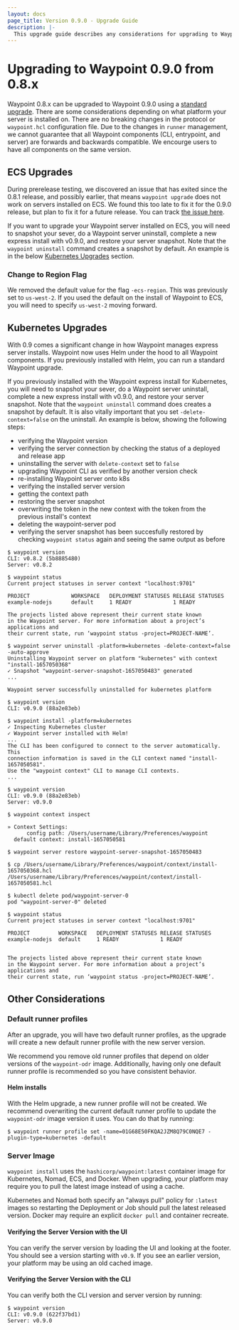 ```yaml
---
layout: docs
page_title: Version 0.9.0 - Upgrade Guide
description: |-
  This upgrade guide describes any considerations for upgrading to Waypoint 0.9.0.
---
```


# Upgrading to Waypoint 0.9.0 from 0.8.x

Waypoint 0.8.x can be upgraded to Waypoint 0.9.0 using a [standard upgrade](/docs/upgrading#standard-upgrade).
There are some considerations depending on what platform your server is installed on.
There are no breaking changes in the protocol or `waypoint.hcl` configuration file.
Due to the changes in `runner` management, we cannot guarantee that all Waypoint
components (CLI, entrypoint, and server) are forwards and backwards
compatible. We encourge users to have all components on the same version.

## ECS Upgrades

During prerelease testing, we discovered an issue that has exited since the 0.8.1
release, and possibly earlier, that means `waypoint upgrade` does not work on
servers installed on ECS. We found this too late to fix it for the 0.9.0 release,
but plan to fix it for a future release. You can track [the issue here](https://github.com/hashicorp/waypoint/issues/3527).

If you want to upgrade your Waypoint server installed on ECS, you will need to
snapshot your sever, do a Waypoint server uninstall, complete a new express
install with v0.9.0, and restore your server snapshot. Note that the
`waypoint uninstall` command creates a snapshot by default.
An example is in the below [Kubernetes Upgrades](#kubernetes-upgrades) section.

### Change to Region Flag

We removed the default value for the flag `-ecs-region`. This was previously set
to `us-west-2`. If you used the default on the install of Waypoint to ECS, you will
need to specify `us-west-2` moving forward.

## Kubernetes Upgrades

With 0.9 comes a significant change in how Waypoint manages express server installs.
Waypoint now uses Helm under the hood to all Waypoint components. If you previously
installed with Helm, you can run a standard Waypoint upgrade.

If you previously installed with the Waypoint express install for Kubernetes,
you will need to snapshot your sever, do a Waypoint server uninstall, complete a
new express install with v0.9.0, and restore your server snapshot. Note that the
`waypoint uninstall` command does creates a snapshot by default. It is also vitally
important that you set `-delete-context=false` on the uninstall.
An example is below, showing the following steps:
- verifying the Waypoint version
- verifying the server connection by checking the status of a deployed and release app
- uninstalling the server with `delete-context` set to `false`
- upgrading Waypoint CLI as verified by another version check
- re-installing Waypoint server onto k8s
- verifying the installed server version
- getting the context path
- restoring the server snapshot
- overwriting the token in the new context with the token from the previous install's context
- deleting the waypoint-server pod
- verifying the server snapshot has been succesfully restored by checking `waypoint status` again and seeing the same output as before

```shell-session
$ waypoint version
CLI: v0.8.2 (5b8885480)
Server: v0.8.2

$ waypoint status
Current project statuses in server context "localhost:9701"

PROJECT          	WORKSPACE	DEPLOYMENT STATUSES	RELEASE STATUSES
example-nodejs   	default  	1 READY            	1 READY

The projects listed above represent their current state known
in the Waypoint server. For more information about a project’s applications and
their current state, run ‘waypoint status -project=PROJECT-NAME’.

$ waypoint server uninstall -platform=kubernetes -delete-context=false -auto-approve
Uninstalling Waypoint server on platform "kubernetes" with context "install-1657050368"
✓ Snapshot "waypoint-server-snapshot-1657050483" generated
...

Waypoint server successfully uninstalled for kubernetes platform

$ waypoint version
CLI: v0.9.0 (88a2e83eb)

$ waypoint install -platform=kubernetes
✓ Inspecting Kubernetes cluster
✓ Waypoint server installed with Helm!
...
The CLI has been configured to connect to the server automatically. This
connection information is saved in the CLI context named "install-1657050581".
Use the "waypoint context" CLI to manage CLI contexts.
...

$ waypoint version
CLI: v0.9.0 (88a2e83eb)
Server: v0.9.0

$ waypoint context inspect

» Context Settings:
      config path: /Users/username/Library/Preferences/waypoint
  default context: install-1657050581

$ waypoint server restore waypoint-server-snapshot-1657050483
  
$ cp /Users/username/Library/Preferences/waypoint/context/install-1657050368.hcl /Users/username/Library/Preferences/waypoint/context/install-1657050581.hcl 

$ kubectl delete pod/waypoint-server-0
pod "waypoint-server-0" deleted

$ waypoint status
Current project statuses in server context "localhost:9701"

PROJECT       	WORKSPACE	DEPLOYMENT STATUSES	RELEASE STATUSES
example-nodejs	default  	1 READY            	1 READY


The projects listed above represent their current state known
in the Waypoint server. For more information about a project’s applications and
their current state, run ‘waypoint status -project=PROJECT-NAME’.
```

## Other Considerations

### Default runner profiles

After an upgrade, you will have two default runner profiles, as the upgrade
will create a new default runner profile with the new server version.

We recommend you remove old runner profiles that depend on older versions of
the `waypoint-odr` image. Additionally, having only one default runner profile
is recommended so you have consistent behavior.

#### Helm installs

With the Helm upgrade, a new runner profile will not be created. We recommend
overwriting the current default runner profile to update the `waypoint-odr`
image version it uses. You can do that by running:

```shell-session
$ waypoint runner profile set -name=01G68E50FKQA2JZM8Q79C0NQE7 -plugin-type=kubernetes -default
```

### Server Image

`waypoint install` uses the `hashicorp/waypoint:latest` container image for
Kubernetes, Nomad, ECS, and Docker. When upgrading, your platform may require
you to pull the latest image instead of using a cache.

Kubernetes and Nomad both specify an "always pull" policy for `:latest` images
so restarting the Deployment or Job should pull the latest released version.
Docker may require an explicit `docker pull` and container recreate.

#### Verifying the Server Version with the UI

You can verify the server version by loading the UI and looking at the footer.
You should see a version starting with `v0.9`. If you see an earlier version,
your platform may be using an old cached image.

#### Verifying the Server Version with the CLI

You can verify both the CLI version and server version by running:

```shell-session
$ waypoint version
CLI: v0.9.0 (622f37bd1)
Server: v0.9.0
```
